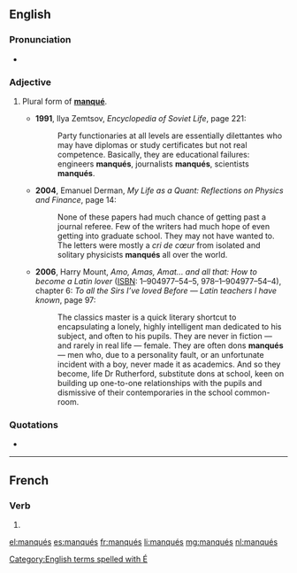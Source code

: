 {{also|manques}}
==English==

===Pronunciation===
* {{a|French}} {{IPA|/mɑ̃ke/}}

===Adjective===
{{en-adj|-}}

# {{context|postpositive|lang=en}} Plural form of '''[[manqué#English|manqué]]'''.
#* '''1991''', Ilya Zemtsov, ''Encyclopedia of Soviet Life'', page 221:
#*: Party functionaries at all levels are essentially dilettantes who may have diplomas or study certificates but not real competence. Basically, they are educational failures: engineers '''manqués''', journalists '''manqués''',<!-- In the source text, this word was hyphenated thus: [man-qués] due to line justification. --> scientists '''manqués'''.
#* '''2004''', Emanuel Derman, ''My Life as a Quant: Reflections on Physics and Finance'', page 14:
#*: None of these papers had much chance of getting past a journal referee. Few of the writers had much hope of even getting into graduate school. They may not have wanted to. The letters were mostly a ''cri de cœur'' from isolated and solitary physicists '''manqués''' all over the world.
#* '''2006''', Harry Mount, ''Amo, Amas, Amat... and all that: How to become a Latin lover'' ([[ISBN]]: 1–904977–54–5, 978–1–904977–54–4), chapter 6: ''To all the Sirs I’ve loved Before — Latin teachers I have known'', page 97:
#*: The classics master is a quick literary shortcut to encapsulating a lonely, highly intelligent man dedicated to his subject, and often to his pupils. They are never in fiction — and rarely in real life — female. They are often dons '''manqués''' — men who, due to a personality fault, or an unfortunate incident with a boy, never made it as academics. And so they become, life Dr Rutherford, substitute dons at school, keen on building up one-to-one relationships with the pupils and dismissive of their contemporaries in the school common-room.

===Quotations===
* {{seeCites}}

[[Category:English terms spelled with É]]
----

==French==

===Verb===
{{head|fr}} {{g|m-p}}

# {{masculine plural past participle of|manquer|lang=fr|sort=manques}}

[[el:manqués]]
[[es:manqués]]
[[fr:manqués]]
[[li:manqués]]
[[mg:manqués]]
[[nl:manqués]]